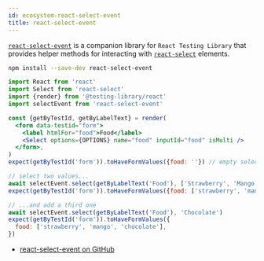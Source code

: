```yaml
---
id: ecosystem-react-select-event
title: react-select-event
---
```


[`react-select-event`][gh] is a companion library for `React Testing Library` that provides helper methods for interacting with [`react-select`][react-select] elements.

```bash npm2yarn
npm install --save-dev react-select-event
```

```jsx
import React from 'react'
import Select from 'react-select'
import {render} from '@testing-library/react'
import selectEvent from 'react-select-event'

const {getByTestId, getByLabelText} = render(
  <form data-testid="form">
    <label htmlFor="food">Food</label>
    <Select options={OPTIONS} name="food" inputId="food" isMulti />
  </form>,
)
expect(getByTestId('form')).toHaveFormValues({food: ''}) // empty select

// select two values...
await selectEvent.select(getByLabelText('Food'), ['Strawberry', 'Mango'])
expect(getByTestId('form')).toHaveFormValues({food: ['strawberry', 'mango']})

// ...and add a third one
await selectEvent.select(getByLabelText('Food'), 'Chocolate')
expect(getByTestId('form')).toHaveFormValues({
  food: ['strawberry', 'mango', 'chocolate'],
})
```

- [react-select-event on GitHub][gh]

[gh]: https://github.com/romgain/react-select-event

[gh]: https://github.com/romgain/react-select-event
[react-select]: https://github.com/JedWatson/react-select
